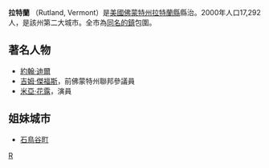 {{Infobox settlement
| name = 拉特蘭
| native_name = {{lang|en|Rutland}}
| other_name = 
| image_skyline = Downtown Rutland, Vermont.jpg
| imagesize = 250px
| image_caption = 
| image_flag = 
| image_shield = 
| pushpin_map = USA#USA Vermont
| pushpin_label_position = bottom
| pushpin_map_caption = 拉特蘭的位置
| settlement_type = 城市
| subdivision_type = 國家
| subdivision_name = {{USA}}
| subdivision_type1 = [[美國行政區劃|州]]
| subdivision_name1 = {{flag|Vermont}}
| subdivision_type2 = [[佛蒙特州行政區劃|縣]]
| subdivision_name2 = [[拉特蘭縣|拉特蘭縣]]
| subdivision_type3 = 
| subdivision_name3 = 
| leader_title = 市長
| leader_name = David Allaire
| leader_party = [[共和黨_(美國)|共和黨]]
| established_title = 建立
| established_date = 
| established_title3 = 城市地位
| established_date3 = 1892年
| elevation_m = 165
| area_total_km2 = 19.89
| area_land_km2 = 20
| area_water_km2 = 0
| population_as_of = 2010年
| population_total = 16495
| population_density_km2 = auto
| timezone = [[北美東部時區|北美東部時區]]
| utc_offset = -5
| timezone_DST = 
| utc_offset_DST = -4
| coordinates = {{coord|43|36|32|N|72|58|47|W|region:US|display=inline,title}}
| population_demonym = 
| postal_code_type = 郵政號碼
| postal_code = 05701, 05702
| area_code = +1 802
| registration_plate =
| blank_name = 政府地址
| blank_info = 
| blank2_name = [[氣候|氣候]]
| blank2_info = 
| website = {{url|http://www.rutlandcity.org/}} }}
'''拉特蘭''' （Rutland, Vermont）是[[美國|美國]][[佛蒙特州|佛蒙特州]][[拉特蘭縣|拉特蘭縣]]縣治。2000年人口17,292人，是該州第二大城市。全市為[[拉特蘭鎮_(佛蒙特州)|同名的鎮]]包圍。

== 著名人物 ==
* [[約翰·迪爾|約翰·迪爾]]
* [[吉姆·傑福斯|吉姆·傑福斯]]，前佛蒙特州聯邦參議員
* [[米亞·花露|米亞·花露]]，演員
== 姐妹城市 ==
* {{JPN}}[[石鳥谷町|石鳥谷町]]

[[Category:佛蒙特州城市|R]]